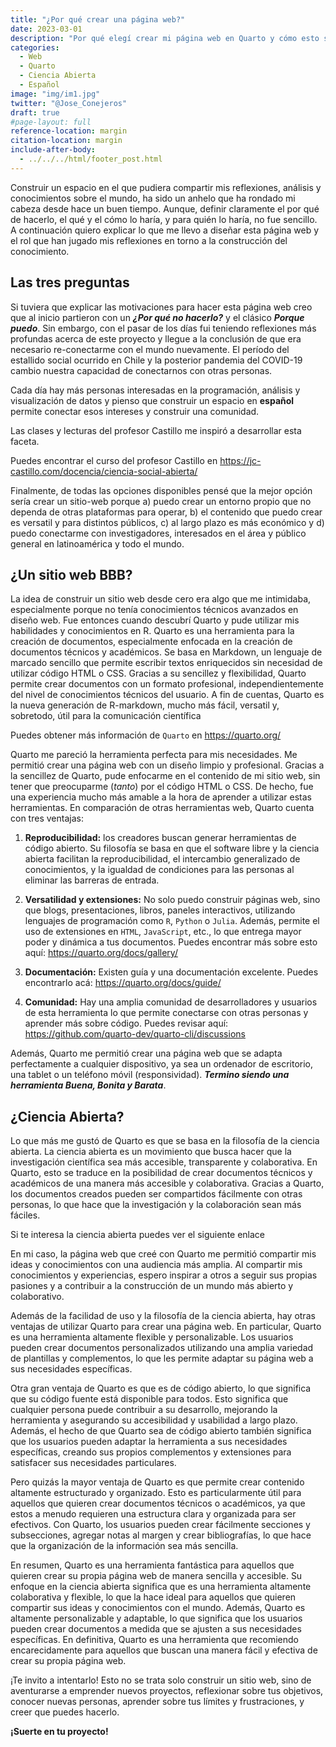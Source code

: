 ```yaml
---
title: "¿Por qué crear una página web?"
date: 2023-03-01
description: "Por qué elegí crear mi página web en Quarto y cómo esto se relaciona con la ciencia abierta."
categories:
  - Web
  - Quarto
  - Ciencia Abierta
  - Español
image: "img/im1.jpg"
twitter: "@Jose_Conejeros"
draft: true
#page-layout: full
reference-location: margin
citation-location: margin
include-after-body: 
  - ../../../html/footer_post.html
---
```


Construir un espacio en el que pudiera compartir mis reflexiones, análisis y conocimientos sobre el mundo, ha sido un anhelo que ha rondado mi cabeza desde hace un buen tiempo. Aunque, definir claramente el por qué de hacerlo, el qué y el cómo lo haría, y para quién lo haría, no fue sencillo. A continuación quiero explicar lo que me llevo a diseñar esta página web y el rol que han jugado mis reflexiones en torno a la construcción del conocimiento.

## Las tres preguntas

Si tuviera que explicar las motivaciones para hacer esta página web creo que al inicio partieron con un ***¿Por qué no hacerlo?*** y el clásico ***Porque puedo***. Sin embargo, con el pasar de los días fui teniendo reflexiones más profundas acerca de este proyecto y llegue a la conclusión de que era necesario re-conectarme con el mundo nuevamente. El período del estallido social ocurrido en Chile y la posterior pandemia del COVID-19 cambio nuestra capacidad de conectarnos con otras personas.

Cada día hay más personas interesadas en la programación, análisis y visualización de datos y pienso que construir un espacio en **español** permite conectar esos intereses y construir una comunidad.

Las clases y lecturas del profesor Castillo me inspiró a desarrollar esta faceta.

::: column-margin
Puedes encontrar el curso del profesor Castillo en <https://jc-castillo.com/docencia/ciencia-social-abierta/>
:::

Finalmente, de todas las opciones disponibles pensé que la mejor opción sería crear un sitio-web porque a) puedo crear un entorno propio que no dependa de otras plataformas para operar, b) el contenido que puedo crear es versatil y para distintos públicos, c) al largo plazo es más económico y d) puedo conectarme con investigadores, interesados en el área y público general en latinoamérica y todo el mundo.

## ¿Un sitio web BBB?

La idea de construir un sitio web desde cero era algo que me intimidaba, especialmente porque no tenía conocimientos técnicos avanzados en diseño web. Fue entonces cuando descubrí Quarto y pude utilizar mis habilidades y conocimientos en R. Quarto es una herramienta para la creación de documentos, especialmente enfocada en la creación de documentos técnicos y académicos. Se basa en Markdown, un lenguaje de marcado sencillo que permite escribir textos enriquecidos sin necesidad de utilizar código HTML o CSS. Gracias a su sencillez y flexibilidad, Quarto permite crear documentos con un formato profesional, independientemente del nivel de conocimientos técnicos del usuario. A fin de cuentas, Quarto es la nueva generación de R-markdown, mucho más fácil, versatil y, sobretodo, útil para la comunicación científica

::: column-margin
Puedes obtener más información de `Quarto` en <https://quarto.org/>
:::

Quarto me pareció la herramienta perfecta para mis necesidades. Me permitió crear una página web con un diseño limpio y profesional. Gracias a la sencillez de Quarto, pude enfocarme en el contenido de mi sitio web, sin tener que preocuparme (*tanto*) por el código HTML o CSS. De hecho, fue una experiencia mucho más amable a la hora de aprender a utilizar estas herramientas. En comparación de otras herramientas web, Quarto cuenta con tres ventajas:

1.  **Reproducibilidad:** los creadores buscan generar herramientas de código abierto. Su filosofía se basa en que el software libre y la ciencia abierta facilitan la reproducibilidad, el intercambio generalizado de conocimientos, y la igualdad de condiciones para las personas al eliminar las barreras de entrada.

2.  **Versatilidad y extensiones:** No solo puedo construir páginas web, sino que blogs, presentaciones, libros, paneles interactivos, utilizando lenguajes de programación como `R`, `Python` o `Julia`. Además, permite el uso de extensiones en `HTML`, `JavaScript`, etc., lo que entrega mayor poder y dinámica a tus documentos. Puedes encontrar más sobre esto aquí: <https://quarto.org/docs/gallery/>

3.  **Documentación:** Existen guía y una documentación excelente. Puedes encontrarlo acá: <https://quarto.org/docs/guide/>

4.  **Comunidad:** Hay una amplia comunidad de desarrolladores y usuarios de esta herramienta lo que permite conectarse con otras personas y aprender más sobre código. Puedes revisar aquí: <https://github.com/quarto-dev/quarto-cli/discussions>

Además, Quarto me permitió crear una página web que se adapta perfectamente a cualquier dispositivo, ya sea un ordenador de escritorio, una tablet o un teléfono móvil (responsividad). ***Termino siendo una herramienta Buena, Bonita y Barata***.

## ¿Ciencia Abierta?

Lo que más me gustó de Quarto es que se basa en la filosofía de la ciencia abierta. La ciencia abierta es un movimiento que busca hacer que la investigación científica sea más accesible, transparente y colaborativa. En Quarto, esto se traduce en la posibilidad de crear documentos técnicos y académicos de una manera más accesible y colaborativa. Gracias a Quarto, los documentos creados pueden ser compartidos fácilmente con otras personas, lo que hace que la investigación y la colaboración sean más fáciles.

::: column-margin
Si te interesa la ciencia abierta puedes ver el siguiente enlace
:::

En mi caso, la página web que creé con Quarto me permitió compartir mis ideas y conocimientos con una audiencia más amplia. Al compartir mis conocimientos y experiencias, espero inspirar a otros a seguir sus propias pasiones y a contribuir a la construcción de un mundo más abierto y colaborativo.

Además de la facilidad de uso y la filosofía de la ciencia abierta, hay otras ventajas de utilizar Quarto para crear una página web. En particular, Quarto es una herramienta altamente flexible y personalizable. Los usuarios pueden crear documentos personalizados utilizando una amplia variedad de plantillas y complementos, lo que les permite adaptar su página web a sus necesidades específicas.

Otra gran ventaja de Quarto es que es de código abierto, lo que significa que su código fuente está disponible para todos. Esto significa que cualquier persona puede contribuir a su desarrollo, mejorando la herramienta y asegurando su accesibilidad y usabilidad a largo plazo. Además, el hecho de que Quarto sea de código abierto también significa que los usuarios pueden adaptar la herramienta a sus necesidades específicas, creando sus propios complementos y extensiones para satisfacer sus necesidades particulares.

Pero quizás la mayor ventaja de Quarto es que permite crear contenido altamente estructurado y organizado. Esto es particularmente útil para aquellos que quieren crear documentos técnicos o académicos, ya que estos a menudo requieren una estructura clara y organizada para ser efectivos. Con Quarto, los usuarios pueden crear fácilmente secciones y subsecciones, agregar notas al margen y crear bibliografías, lo que hace que la organización de la información sea más sencilla.

En resumen, Quarto es una herramienta fantástica para aquellos que quieren crear su propia página web de manera sencilla y accesible. Su enfoque en la ciencia abierta significa que es una herramienta altamente colaborativa y flexible, lo que la hace ideal para aquellos que quieren compartir sus ideas y conocimientos con el mundo. Además, Quarto es altamente personalizable y adaptable, lo que significa que los usuarios pueden crear documentos a medida que se ajusten a sus necesidades específicas. En definitiva, Quarto es una herramienta que recomiendo encarecidamente para aquellos que buscan una manera fácil y efectiva de crear su propia página web.

¡Te invito a intentarlo! Esto no se trata solo construir un sitio web, sino de aventurarse a emprender nuevos proyectos, reflexionar sobre tus objetivos, conocer nuevas personas, aprender sobre tus límites y frustraciones, y creer que puedes hacerlo.

::: center
**¡Suerte en tu proyecto!**
:::
